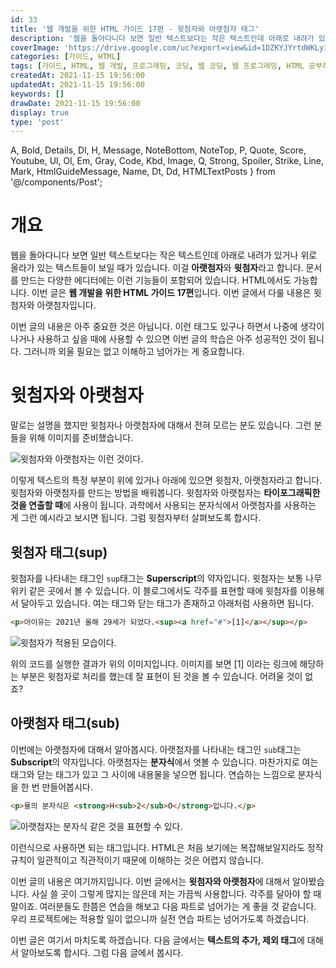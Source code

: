 ```yaml
---
id: 33
title: '웹 개발을 위한 HTML 가이드 17편 - 윗첨자와 아랫첨자 태그'
description: '웹을 돌아다니다 보면 일반 텍스트보다는 작은 텍스트인데 아래로 내려가 있거나 위로 올라가 있는 텍스트들이 보일 때가 있습니다. 이걸 아랫첨자와 윗첨자라고 합니다. 문서를 만드는 다양한 에디터에는 이런 기능들이 포함되어 있습니다. HTML에서도 가능합니다. 이번 글은 웹 개발을 위한 HTML 가이드 17편입니다. 이번 글에서 다룰 내용은 윗첨자와 아랫첨자입니다. 이번 글의 내용은 아주 중요한 것은 아닙니다. 이런 태그도 있구나 하면서 나중에 생각이 나거나 사용하고 싶을 때에 사용할 수 있으면 이번 글의 학습은 아주 성공적인 것이 됩니다. 그러니까 외울 필요는 없고 이해하고 넘어가는 게 중요합니다.'
coverImage: 'https://drive.google.com/uc?export=view&id=1DZKYJYrtdWKLy1U4h5QkM3XMSaPqzcMc'
categories: [가이드, HTML]
tags: [가이드, HTML, 웹 개발, 프로그래밍, 코딩, 웹 코딩, 웹 프로그래밍, HTML 공부하기, HTML 초보, 윗첨자, 아랫첨자, sup 태그, sub 태그]
createdAt: 2021-11-15 19:56:00
updatedAt: 2021-11-15 19:56:00
keywords: []
drawDate: 2021-11-15 19:56:00
display: true
type: 'post'
---
```


  A, Bold, Details, Dl, H, Message, NoteBottom, NoteTop, P,
  Quote, Score, Youtube, Ul, Ol, Em, Gray, Code, Kbd, Image,
  Q, Strong, Spoiler, Strike, Line, Mark, HtmlGuideMessage, Name,
  Dt, Dd, HTMLTextPosts
} from '@/components/Post';

<HtmlGuideMessage />

<HTMLTextPosts />

# 개요
웹을 돌아다니다 보면 일반 텍스트보다는 작은 텍스트인데 아래로 내려가 있거나 위로 올라가 있는 텍스트들이 보일 때가 있습니다. 이걸 **아랫첨자**와 **윗첨자**라고 합니다. 문서를 만드는 다양한 에디터에는 이런 기능들이 포함되어 있습니다. HTML에서도 가능합니다. 이번 글은 **웹 개발을 위한 HTML 가이드 17편**입니다. 이번 글에서 다룰 내용은 윗첨자와 아랫첨자입니다.

이번 글의 내용은 아주 중요한 것은 아닙니다. 이런 태그도 있구나 하면서 나중에 생각이 나거나 사용하고 싶을 때에 사용할 수 있으면 이번 글의 학습은 아주 성공적인 것이 됩니다. 그러니까 외울 필요는 없고 이해하고 넘어가는 게 중요합니다.

# 윗첨자와 아랫첨자
말로는 설명을 했지만 윗첨자나 아랫첨자에 대해서 전혀 모르는 분도 있습니다. 그런 분들을 위해 이미지를 준비했습니다.

![윗첨자와 아랫첨자는 이런 것이다.](https://drive.google.com/uc?export=view&id=1zHDF_Ksmu7l16IiGBk9mz_AWbLHzAGB9)

이렇게 텍스트의 특정 부분이 위에 있거나 아래에 있으면 윗첨자, 아랫첨자라고 합니다. 윗첨자와 아랫첨자를 만드는 방법을 배워봅니다. 윗첨자와 아랫첨자는 **타이포그래픽한 것을 연출할 때**에 사용이 됩니다. 과학에서 사용되는 분자식에서 아랫첨자를 사용하는 게 그런 예시라고 보시면 됩니다. 그럼 윗첨자부터 살펴보도록 합시다.

## 윗첨자 태그(sup)
윗첨자를 나타내는 태그인 `sup`태그는 **Superscript**의 약자입니다. 윗첨자는 보통 나무위키 같은 곳에서 볼 수 있습니다. 이 블로그에서도 각주를 표현할 때에 윗첨자를 이용해서 달아두고 있습니다. 여는 태그와 닫는 태그가 존재하고 아래처럼 사용하면 됩니다.

```html
<p>아이유는 2021년 올해 29세가 되었다.<sup><a href="#">[1]</a></sup></p>
```

![윗첨자가 적용된 모습이다.](https://drive.google.com/uc?export=view&id=1VxIbGs0WGIsaBTCHjEAO1c738aTWY3Ll)

위의 코드를 실행한 결과가 위의 이미지입니다. 이미지를 보면 \[1\] 이라는 링크에 해당하는 부분은 윗첨자로 처리를 했는데 잘 표현이 된 것을 볼 수 있습니다. 어려울 것이 없죠?

## 아랫첨자 태그(sub)
이번에는 아랫첨자에 대해서 알아봅시다. 아랫첨자를 나타내는 태그인 `sub`태그는 **Subscript**의 약자입니다. 아랫첨자는 **분자식**에서 엿볼 수 있습니다. 마찬가지로 여는 태그와 닫는 태그가 있고 그 사이에 내용물을 넣으면 됩니다. 연습하는 느낌으로 분자식을 한 번 만들어봅시다.

```html
<p>물의 분자식은 <strong>H<sub>2</sub>O</strong>입니다.</p>
```

![아랫첨자는 분자식 같은 것을 표현할 수 있다.](https://drive.google.com/uc?export=view&id=1rGdK607fBu8JgCrKfXf3HDHim88LkZoq)

이런식으로 사용하면 되는 태그입니다. HTML은 처음 보기에는 복잡해보일지라도 정작 규칙이 일관적이고 직관적이기 때문에 이해하는 것은 어렵지 않습니다.

<Line />

이번 글의 내용은 여기까지입니다. 이번 글에서는 **윗첨자와 아랫첨자**에 대해서 알아봤습니다. 사실 쓸 곳이 그렇게 많지는 않은데 저는 가끔씩 사용합니다. 각주를 달아야 할 때 말이죠. 여러분들도 한쯤은 연습을 해보고 다음 파트로 넘어가는 게 좋을 것 같습니다. 우리 프로젝트에는 적용할 일이 없으니까 실전 연습 파트는 넘어가도록 하겠습니다.

이번 글은 여기서 마치도록 하겠습니다. 다음 글에서는 **텍스트의 추가, 제외 태그**에 대해서 알아보도록 합시다. 그럼 다음 글에서 봅시다.
